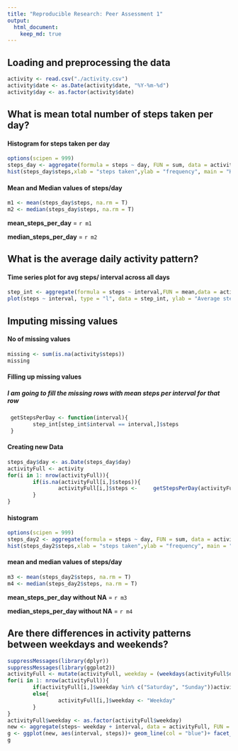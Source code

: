 ```yaml
---
title: "Reproducible Research: Peer Assessment 1"
output: 
  html_document:
    keep_md: true
---
```



## Loading and preprocessing the data
```r
activity <- read.csv("./activity.csv")
activity$date <- as.Date(activity$date, "%Y-%m-%d")
activity$day <- as.factor(activity$date)
```
## What is mean total number of steps taken per day?


#### Histogram for steps taken per day 
```r
options(scipen = 999)
steps_day <- aggregate(formula = steps ~ day, FUN = sum, data = activity)
hist(steps_day$steps,xlab = "steps taken",ylab = "frequency", main = "Histogram for Steps_per_day")
```




#### Mean and Median values of steps/day
```r
m1 <- mean(steps_day$steps, na.rm = T)
m2 <- median(steps_day$steps, na.rm = T)
```
**mean_steps_per_day** = `r m1`

**median_steps_per_day** = `r m2`

## What is the average daily activity pattern?

#### Time series plot for avg steps/ interval across all days
```r
step_int <- aggregate(formula = steps ~ interval,FUN = mean,data = activity)
plot(steps ~ interval, type = "l", data = step_int, ylab = "Average steps taken", main = "Avg steps taken in each interval across all days")
```

## Imputing missing values

#### No of missing values
```r
missing <- sum(is.na(activity$steps))
missing
```

#### Filling up missing values

##### I am going to fill the missing rows with mean steps per interval for that row
```r
 getStepsPerDay <- function(interval){
        step_int[step_int$interval == interval,]$steps      
 }
```
#### Creating new Data
``` r
steps_day$day <- as.Date(steps_day$day)
activityFull <- activity
for(i in 1: nrow(activityFull)){
        if(is.na(activityFull[i,]$steps)){
                activityFull[i,]$steps <-     getStepsPerDay(activityFull[i,]$interval)
        }
}

```
#### histogram 
```r
options(scipen = 999)
steps_day2 <- aggregate(formula = steps ~ day, FUN = sum, data = activityFull)
hist(steps_day2$steps,xlab = "steps taken",ylab = "frequency", main = "Histogram for Steps_per_day with No NA's")
```



#### mean and median values of steps/day
```r
m3 <- mean(steps_day2$steps, na.rm = T)
m4 <- median(steps_day2$steps, na.rm = T)
```
**mean_steps_per_day without NA** = `r m3`

**median_steps_per_day without NA** = `r m4`

## Are there differences in activity patterns between weekdays and weekends?
```r
suppressMessages(library(dplyr))
suppressMessages(library(ggplot2))
activityFull <- mutate(activityFull, weekday = (weekdays(activityFull$date)))
for(i in 1: nrow(activityFull)){
        if(activityFull[i,]$weekday %in% c("Saturday", "Sunday"))activityFull[i,]$weekday <- "Weekend"
        else{
                activityFull[i,]$weekday <- "Weekday"
        }
}
activityFull$weekday <- as.factor(activityFull$weekday)
new <- aggregate(steps~ weekday + interval, data = activityFull, FUN = mean)
g <- ggplot(new, aes(interval, steps))+ geom_line(col = "blue")+ facet_grid(weekday~.)
g
```
